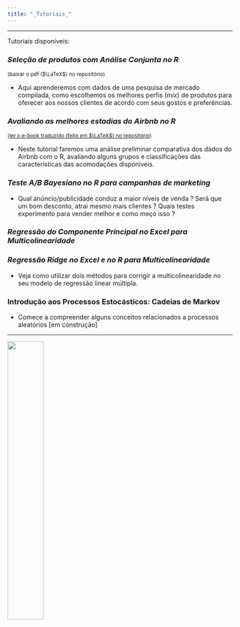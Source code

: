 ```yaml
---
title: "_Tutoriais_"
---
```


***

Tutoriais disponíveis:

### *Seleção de produtos com Análise Conjunta no R* 

<small>(baixar o pdf ($\LaTeX$) no repositório)</small>

+ Aqui aprenderemos com dados de uma pesquisa de mercado compilada, como escolhemos os melhores perfis (_mix_) de produtos para oferecer aos nossos clientes de acordo com seus gostos e preferências.

### *Avaliando as melhores estadias do Airbnb no R* 

<small>([ler o e-book traduzido (feito em $\LaTeX$) no repositório](https://github.com/rhozon/R-para-estudantes-de-marketing/raw/master/R_para_estudantes_de_marketing.pdf))</small>

+ Neste tutorial faremos uma análise preliminar comparativa dos dados do Airbnb com o R, avaliando alguns grupos e classificações das características das acomodações disponíveis.

### *Teste A/B Bayesiano no R para campanhas de marketing*

+ Qual anúncio/publicidade conduz a maior níveis de venda ? Será que um bom desconto, atrai mesmo mais clientes ? Quais testes experimento para vender melhor e como meço isso ?

### *Regressão do Componente Principal no Excel para Multicolinearidade*

### *Regressão _Ridge_ no Excel e no R para Multicolinearidade*

+ Veja como utilizar dois métodos para corrigir a multicolinearidade no seu modelo de regressão linear múltipla.

### Introdução aos Processos Estocásticos: Cadeias de Markov

+ Comece a compreender alguns conceitos relacionados a processos aleatórios [em construção]



***

![](C:/Users/rodri/Desktop/AnaliseConjunta/selecaodeprodutosnor/econnerd.png){ width=40% }